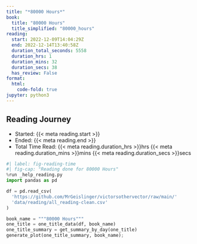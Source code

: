 ```yaml
---
title: "*80000 Hours*"
book:
  title: "80000 Hours"
  title_simplified: "80000_hours"
reading:
  start: 2022-12-09T14:04:29Z
  end: 2022-12-14T13:40:58Z
  duration_total_seconds: 5558
  duration_hrs: 1
  duration_mins: 32
  duration_secs: 38
  has_review: False
format:
  html:
    code-fold: true
jupyter: python3
---
```


## Reading Journey

* Started: {{< meta reading.start >}}
* Ended: {{< meta reading.end >}}
* Total Time Read: {{< meta reading.duration_hrs >}}hrs {{< meta reading.duration_mins >}}mins {{< meta reading.duration_secs >}}secs

```python
#| label: fig-reading-time
#| fig-cap: "Reading done for 80000 Hours"
%run _help_reading.py
import pandas as pd

df = pd.read_csv(
  'https://github.com/MrGeislinger/victorsothervector/raw/main/'
  'data/reading/all_reading-clean.csv'
)

book_name = """80000 Hours"""
one_title = one_title_data(df, book_name)
one_title_summary = get_summary_by_day(one_title)
generate_plot(one_title_summary, book_name);
```
